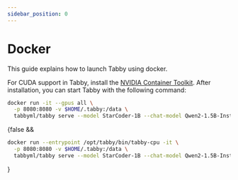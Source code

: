 ```yaml
---
sidebar_position: 0
---
```


# Docker

This guide explains how to launch Tabby using docker.


<Tabs>
  <TabItem value="cuda" label="CUDA" default>


  For CUDA support in Tabby, install the [NVIDIA Container Toolkit](https://docs.nvidia.com/datacenter/cloud-native/container-toolkit/install-guide.html).
  After installation, you can start Tabby with the following command:

  ```bash title="run.sh"
  docker run -it --gpus all \
    -p 8080:8080 -v $HOME/.tabby:/data \
    tabbyml/tabby serve --model StarCoder-1B --chat-model Qwen2-1.5B-Instruct --device cuda
  ```

  </TabItem>

  {false && <TabItem value="cpu" label="CPU" default>

  ```bash title="run.sh"
  docker run --entrypoint /opt/tabby/bin/tabby-cpu -it \
    -p 8080:8080 -v $HOME/.tabby:/data \
    tabbyml/tabby serve --model StarCoder-1B --chat-model Qwen2-1.5B-Instruct
  ```

  </TabItem>}
</Tabs>
